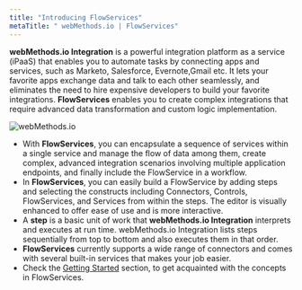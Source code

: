 ```yaml
---
title: "Introducing FlowServices"
metaTitle: " webMethods.io | FlowServices"
---
```


**webMethods.io Integration** is a powerful integration platform as a service (iPaaS) that enables you to automate tasks by connecting apps and services, such as Marketo, Salesforce, Evernote,Gmail etc. It lets your favorite apps exchange data and talk to each other seamlessly, and eliminates the need to hire expensive developers to build your favorite integrations.
**FlowServices** enables you to  create complex integrations that require advanced data transformation and custom logic implementation.

![webMethods.io](./assets/wmio_illustration.jpg)

- With **FlowServices**, you can encapsulate a sequence of services within a single service and manage the flow of data among them, create complex, advanced integration scenarios involving multiple application endpoints, and finally include the FlowService in a workflow.
- In **FlowServices**, you can easily build a FlowService by adding steps and selecting the constructs including Connectors, Controls, FlowServices, and Services from within the steps. The editor is visually enhanced to offer ease of use and is more interactive.
- A **step** is a basic unit of work that **webMethods.io Integration** interprets and executes at run time. webMethods.io Integration lists steps sequentially from top to bottom and also executes them in that order.
- **FlowServices** currently  supports a wide range of connectors and comes with several built-in services that makes your job easier.
- Check the [Getting Started](/getting-started) section, to get acquainted with the concepts in FlowServices.

<YoutubeEmbed link="https://www.youtube.com/embed/-V5LO3KzZrA" />
